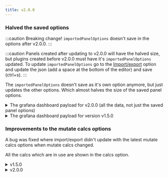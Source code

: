 ```yaml
---
title: v2.0.0
---
```


### Halved the saved options

:::caution
Breaking change! `importedPanelOptions` doesn't save in the options after v2.0.0.
:::

:::caution
Panels created after updating to v2.0.0 will have the halved size, but plugins created before v2.0.0 must have it's `importedPanelOptions` updated. To update `importedPanelOptions` go to the [Import/export](options.md#importexport) option and update the json (add a space at the bottom of the editor) and save (ctrl+s).
:::

The `importedPanelOptions` doesn't save as it's own option anymore, but just updates the other options. Which almost halves the size of the saved panel options.

<details><summary>The grafana dashboard payload for v2.0.0 (all the data, not just the saved panel options)</summary>
<div>

![size v2.0.0](../../static/img/screenshot-360-size-v2.0.0.png)
![payload v2.0.0](../../static/img/screenshot-360-payload-v2.0.0.png)

</div>
</details>

<details><summary>The grafana dashboard payload for version v1.5.0</summary>
<div>

![payload pre v2.0.0](../../static/img/screenshot-360-payload-v1.5.0.png)
![size pre v2.0.0](../../static/img/screenshot-360-size-v1.5.0.png)

</div>
</details>

### Improvements to the mutate calcs options

A bug was fixed where import/export didn't update with the latest mutate calcs options when mutate calcs changed.

All the calcs which are in use are shown in the calcs option.

<details><summary>v1.5.0</summary>
<div>

![mutate calcs v1.5.0](../../static/gif/mutate-calcs-v1.5.0.gif)

</div>
</details>

<details><summary>v2.0.0</summary>
<div>

![mutate calcs v2.0.0](../../static/gif/mutate-calcs-v2.0.0.gif)

</div>
</details>
